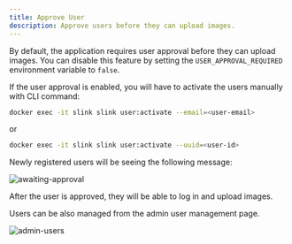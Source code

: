 ```yaml
---
title: Approve User
description: Approve users before they can upload images.
---
```



By default, the application requires user approval before they can upload images. You can disable this feature by setting the `USER_APPROVAL_REQUIRED` environment variable to `false`.

If the user approval is enabled, you will have to activate the users manually with CLI command:

```bash
docker exec -it slink slink user:activate --email=<user-email>
```

or

```bash
docker exec -it slink slink user:activate --uuid=<user-id>
```

Newly registered users will be seeing the following message:

![awaiting-approval](../../screens/fe6614f4-7812-465f-bd93-edddbf77c98f.png)

After the user is approved, they will be able to log in and upload images.

<Aside type="tip">
  Users can be also managed from the admin user management page.
</Aside>

![admin-users](../../screens/8ee48c30-edc4-458e-88e3-259bed6de967.png)
